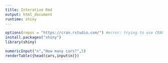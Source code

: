 ```yaml
---
title: Interative Rmd
output: html_document 
runtime: shiny
---
```


```r
options(repos = "https://cran.rstudio.com/") #error: trying to use CRAN without setting a mirrow
install.packages("shiny")
library(shiny)
```
```r
numericInput("n","How many cars?",5)
renderTable({head(cars,input$n)})
```